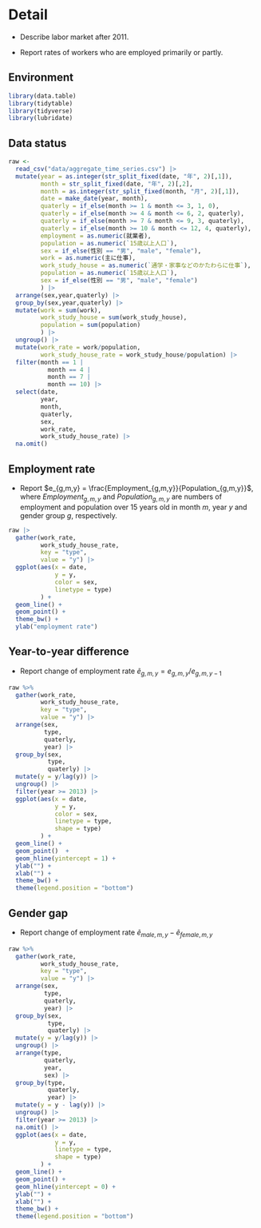 # Detail

- Describe labor market after 2011.

- Report rates of workers who are employed primarily or partly.

## Environment

```r
library(data.table)
library(tidytable)
library(tidyverse)
library(lubridate)
```

## Data status

```r
raw <- 
  read_csv("data/aggregate_time_series.csv") |> 
  mutate(year = as.integer(str_split_fixed(date, "年", 2)[,1]),
         month = str_split_fixed(date, "年", 2)[,2],
         month = as.integer(str_split_fixed(month, "月", 2)[,1]),
         date = make_date(year, month),
         quaterly = if_else(month >= 1 & month <= 3, 1, 0),
         quaterly = if_else(month >= 4 & month <= 6, 2, quaterly),
         quaterly = if_else(month >= 7 & month <= 9, 3, quaterly),
         quaterly = if_else(month >= 10 & month <= 12, 4, quaterly),
         employment = as.numeric(就業者),
         population = as.numeric(`15歳以上人口`),
         sex = if_else(性別 == "男", "male", "female"),
         work = as.numeric(主に仕事),
         work_study_house = as.numeric(`通学・家事などのかたわらに仕事`),
         population = as.numeric(`15歳以上人口`),
         sex = if_else(性別 == "男", "male", "female")
         ) |> 
  arrange(sex,year,quaterly) |> 
  group_by(sex,year,quaterly) |> 
  mutate(work = sum(work),
         work_study_house = sum(work_study_house),
         population = sum(population)
         ) |> 
  ungroup() |> 
  mutate(work_rate = work/population,
         work_study_house_rate = work_study_house/population) |> 
  filter(month == 1 | 
           month == 4 | 
           month == 7 | 
           month == 10) |> 
  select(date,
         year,
         month,
         quaterly,
         sex,
         work_rate,
         work_study_house_rate) |> 
  na.omit()
```

## Employment rate

- Report $e_{g,m,y} = \frac{Employment_{g,m,y}}{Population_{g,m,y}}$, where $Employment_{g,m,y}$ and $Population_{g,m,y}$ are numbers of employment and population over 15 years old in month $m$, year $y$ and gender group $g$, respectively.

```r
raw |> 
  gather(work_rate,
         work_study_house_rate,
         key = "type",
         value = "y") |> 
  ggplot(aes(x = date,
             y = y,
             color = sex,
             linetype = type)
         ) +
  geom_line() +
  geom_point() +
  theme_bw() +
  ylab("employment rate")
```

## Year-to-year difference

- Report change of employment rate $\tilde e_{g,m,y}=e_{g,m,y}/e_{g,m,y-1}$

```r
raw %>%
  gather(work_rate,
         work_study_house_rate,
         key = "type",
         value = "y") |> 
  arrange(sex,
          type,
          quaterly,
          year) |> 
  group_by(sex,
           type,
           quaterly) |> 
  mutate(y = y/lag(y)) |> 
  ungroup() |> 
  filter(year >= 2013) |> 
  ggplot(aes(x = date,
             y = y,
             color = sex,
             linetype = type,
             shape = type)
         ) +
  geom_line() +
  geom_point()  +
  geom_hline(yintercept = 1) +
  ylab("") +
  xlab("") +
  theme_bw() +
  theme(legend.position = "bottom")
```

## Gender gap

- Report change of employment rate $\tilde e_{male,m,y}-\tilde e_{female,m,y}$

```r
raw %>%
  gather(work_rate,
         work_study_house_rate,
         key = "type",
         value = "y") |> 
  arrange(sex,
          type,
          quaterly,
          year) |> 
  group_by(sex,
           type,
           quaterly) |> 
  mutate(y = y/lag(y)) |> 
  ungroup() |> 
  arrange(type,
          quaterly,
          year,
          sex) |> 
  group_by(type,
           quaterly,
           year) |> 
  mutate(y = y - lag(y)) |> 
  ungroup() |> 
  filter(year >= 2013) |> 
  na.omit() |> 
  ggplot(aes(x = date,
             y = y,
             linetype = type,
             shape = type)
         ) +
  geom_line() +
  geom_point() +
  geom_hline(yintercept = 0) +
  ylab("") +
  xlab("") +
  theme_bw() +
  theme(legend.position = "bottom")
```


